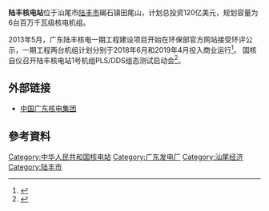 {{expand|time=2017-01-11T14:41:58+00:00}}
{{refimprove|time=2017-01-11T14:41:58+00:00}}
{{noteTA|G1=核能}}
{{Infobox power station
| name                = 陆丰核电站
| image               =  
| image_caption       =  
| location_map        = China
| country             = {{PRC}}
| locale              = {{CHN}}[[广东省|广东省]][[汕尾市|汕尾市]][[陆丰市|陆丰市]][[碣石鎮|碣石鎮]]田尾山
| lat_d = 22|lat_m = 7|lat_s = 46|lat_NS = N
| long_d = 115|long_m = 8|long_s = 15|long_EW = E
| coordinates_type = region:CN-35_type:landmark 
| coordinates_display = title  
| owner               = 中广核陆丰核电有限公司 
| operator            = 中广核陆丰核电有限公司
| construction_began  = 2009年8月19日
| commissioned        = 
| decommissioned      =  
| reactor_supplier    =  
| reactor_type        = AP1000
| reactors_operate_mw =  
| reactors_decom_mw   =  
| reactors_const_mw   = 
| reactors_planned_mw = 
| installed_capacity  =  <!--(MW)--> 
| average_annual_gen  =  <!--(GW·h. Needs 'for_year' to be set.)--> 
| net_generation      =  
| status              = u
| generation_units    = 
| cost                = 120亿美元
| licence_expires     =  
| website             = http://www.lfnp.com.cn
| as_of               = 
}}
{{广东省核电站}}
'''陆丰核电站'''位于汕尾市[[陆丰市|陆丰市]]碣石镇田尾山，计划总投资120亿美元，规划容量为6台百万千瓦级核电机组。

2013年5月，广东陆丰核电一期工程建设项目开始在环保部官方网站接受环评公示，一期工程两台机组计划分别于2018年6月和2019年4月投入商业运行<ref>{{cite news| url=http://www.cableabc.com/news/20130521000077.html| title=广东陆丰核电厂计划2018年投入运行| date=2013-05-21| publisher=南方电缆网| accessdate=2017-01-11| archive-date=2019-07-13| archive-url=https://web.archive.org/web/20190713184229/http://news.cableabc.com/domestic/20130521000077.html| dead-url=no}}</ref>。
国核自仪召开陆丰核电站1号机组PLS/DDS组态测试启动会<ref>{{cite news| url=https://www.nengapp.com/news/detail/971643| title=国核自仪召开陆丰核电站1号机组PLS/DDS组态测试启动会| date=2017-09-01| publisher=中国核电信息网| accessdate=2019-10-30| archive-date=2019-10-30| archive-url=https://web.archive.org/web/20191030101413/https://www.nengapp.com/news/detail/971643| dead-url=no}}</ref>。

== 外部链接 ==
*[http://www.lfnp.com.cn/ 中国广东核电集团] {{Wayback|url=http://www.lfnp.com.cn/ |date=20200805024841 }}

==參考資料==
{{reflist}}
{{中华人民共和国核工业}}

[[Category:中华人民共和国核电站|Category:中华人民共和国核电站]]
[[Category:广东发电厂|Category:广东发电厂]]
[[Category:汕尾经济|Category:汕尾经济]]
[[Category:陆丰市|Category:陆丰市]]